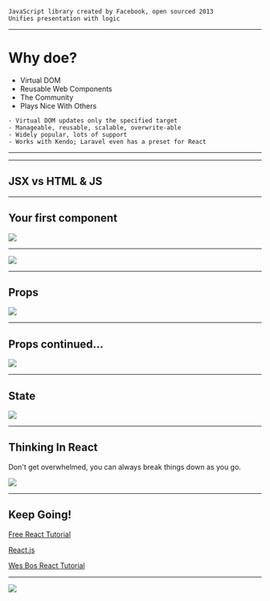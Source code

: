
<Head>
    <title>React.js Basics</title>
</Head>

<ReactLogo />

```notes
JavaScript library created by Facebook, open sourced 2013
Unifies presentation with logic
```

---


# Why doe?

<ul>
    <Appear>
        <li>Virtual DOM</li>
        <li>Reusable Web Components</li>
        <li>The Community</li>
        <li>Plays Nice With Others</li>
    </Appear>
</ul>

```notes
- Virtual DOM updates only the specified target
- Manageable, reusable, scalable, overwrite-able
- Widely popular, lots of support
- Works with Kendo; Laravel even has a preset for React
```

---


<Survey />

---


## JSX vs HTML & JS

<ul>
    <Appear>
        <span><JS /></span>
        <span><JSX /></span>
    </Appear>
</ul>

---

## Your first component

![](src/images/simple-btn.png)  

---

![](src/images/simple-btn-wrapper.png)  



<SimpleBtnWrapper />

---


## Props

![](src/images/btn-props.png)

---

## Props continued...

![](src/images/some-other-comp.png)

<ul>
    <Appear>
        <span>
            <SimpleBtn 
                color="firebrickred"
                backgroundColor="papayawhip"
                text="Click meh" />
        </span>
        <span>
            <SimpleBtn 
                color="white"
                backgroundColor="dodgerblue"
                text="wassssssup" />
        </span>
        <span>
            <SimpleBtn 
                color="purple"
                backgroundColor="orange"
                text="i iz a btn yo" />
        </span>
        <span>
            <SimpleBtn 
                color="white"
                backgroundColor="limegreen"
                text="still a btn" />
        </span>
        <span>
            <SimpleBtn 
                color="gold"
                backgroundColor="lightslategray"
                text="yup...btn" />
        </span>
    </Appear>
</ul>

---


## State

![](src/images/state.png)

<Counter />

---

## Thinking In React
Don't get overwhelmed, you can always break things down as you go.

![](src/images/thinking-in-react.png)

---

## Keep Going!

[Free React Tutorial](https://scrimba.com/g/glearnreact)  

[React.js](https://reactjs.org/)  

[Wes Bos React Tutorial](https://reactforbeginners.com/)

---

![](src/images/parks.gif)